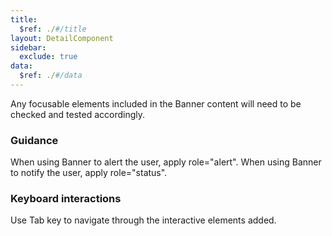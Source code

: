 ```yaml
---
title:
  $ref: ./#/title
layout: DetailComponent
sidebar:
  exclude: true
data:
  $ref: ./#/data
---
```


Any focusable elements included in the Banner content will need to be checked and tested accordingly.

### Guidance

When using Banner to alert the user, apply role="alert". When using Banner to notify the user, apply role="status".

### Keyboard interactions

<KeyboardControls>
<KeyboardControl keyOrCombos="Tab">

Use Tab key to navigate through the interactive elements added.

</KeyboardControl>
</KeyboardControls>
